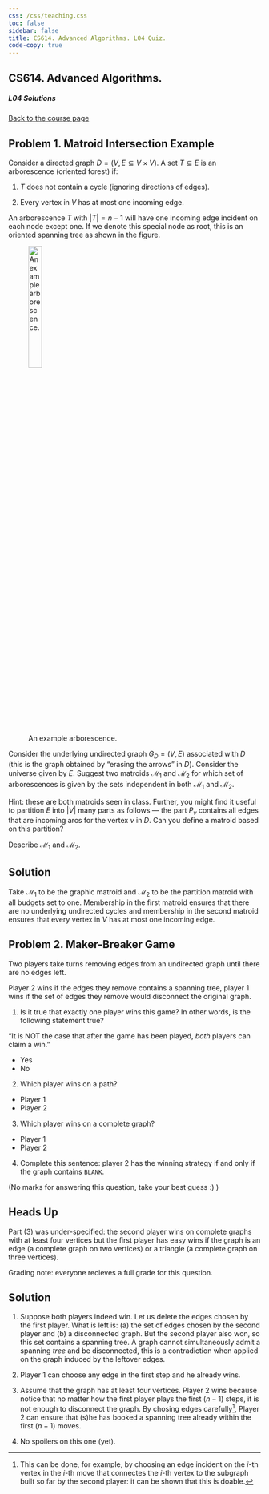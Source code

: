 ```yaml
---
css: /css/teaching.css
toc: false
sidebar: false
title: CS614. Advanced Algorithms. L04 Quiz.
code-copy: true
---
```


:::{.column-body-outset}

## CS614. Advanced Algorithms. 

##### L04 Solutions

[Back to the course page](../index.qmd)



:::{.callout-note icon="false"}

# Problem 1. Matroid Intersection Example

Consider a directed graph $D=(V, E \subseteq V \times V)$. A set $T \subseteq E$ is an arborescence (oriented forest) if:

1. $T$ does not contain a cycle (ignoring directions of edges).

2. Every vertex in $V$ has at most one incoming edge.

An arborescence $T$ with $|T|=n-1$ will have one incoming edge incident on each node except one. If we denote this special node as root, this is an oriented spanning tree as shown in the figure.

![An example arborescence.](L04-img.png){width=25%}

Consider the underlying undirected graph $G_D = (V,E)$ associated with $D$ (this is the graph obtained by "erasing the arrows" in $D$). Consider the universe given by $E$. Suggest two matroids ${\mathcal M}_1$ and ${\mathcal M}_2$ for which set of arborescences is given by the sets independent in both ${\mathcal M}_1$ and ${\mathcal M}_2$.

Hint: these are both matroids seen in class. Further, you might find it useful to partition $E$ into $|V|$ many parts as follows --- the part $P_v$ contains all edges that are incoming arcs for the vertex $v$ in $D$. Can you define a matroid based on this partition?

Describe ${\mathcal M}_1$ and ${\mathcal M}_2$.

:::

:::{.callout-caution collapse="true" icon="false"} 

# Solution

Take ${\mathcal M}_1$ to be the graphic matroid and ${\mathcal M}_2$ to be the partition matroid with all budgets set to one. Membership in the first matroid ensures that there are no underlying undirected cycles and membership in the second matroid ensures that every vertex in $V$ has at most one incoming edge. 
:::

:::{.callout-note icon="false"}

# Problem 2. Maker-Breaker Game

Two players take turns removing edges from an undirected graph until there are no edges left. 

Player 2 wins if the edges they remove contains a spanning tree, player 1 wins if the set of edges they remove would disconnect the original graph.

1. Is it true that exactly one player wins this game? In other words, is the following statement true?

"It is NOT the case that after the game has been played, _both_ players can claim a win."

- Yes
- No

2. Which player wins on a path?

- Player 1
- Player 2

3. Which player wins on a complete graph?

- Player 1
- Player 2

4. Complete this sentence: player 2 has the winning strategy if and only if the graph contains `BLANK`.

(No marks for answering this question, take your best guess :) )

:::



:::{.callout-warning icon="false"} 
# Heads Up

Part (3) was under-specified: the second player wins on complete graphs with at least four vertices but the first player has easy wins if the graph is an edge (a complete graph on two vertices) or a triangle (a complete graph on three vertices). 

Grading note: everyone recieves a full grade for this question.
:::


:::{.callout-caution collapse="true" icon="false"} 

# Solution

1. Suppose both players indeed win. Let us delete the edges chosen by the first player. What is left is: (a) the set of edges chosen by the second player and (b) a disconnected graph. But the second player also won, so this set contains a spanning tree. A graph cannot simultaneously admit a spanning _tree_ and be disconnected, this is a contradiction when applied on the graph induced by the leftover edges.

2. Player 1 can choose any edge in the first step and he already wins.

3. Assume that the graph has at least four vertices. Player 2 wins because notice that no matter how the first player plays the first $(n-1)$ steps, it is not enough to disconnect the graph. By chosing edges carefully^[This can be done, for example, by choosing an edge incident on the $i$-th vertex in the $i$-th move that connectes the $i$-th vertex to the subgraph built so far by the second player: it can be shown that this is doable.], Player 2 can ensure that (s)he has booked a spanning tree already within the first $(n-1)$ moves.

4. No spoilers on this one (yet).
:::


:::